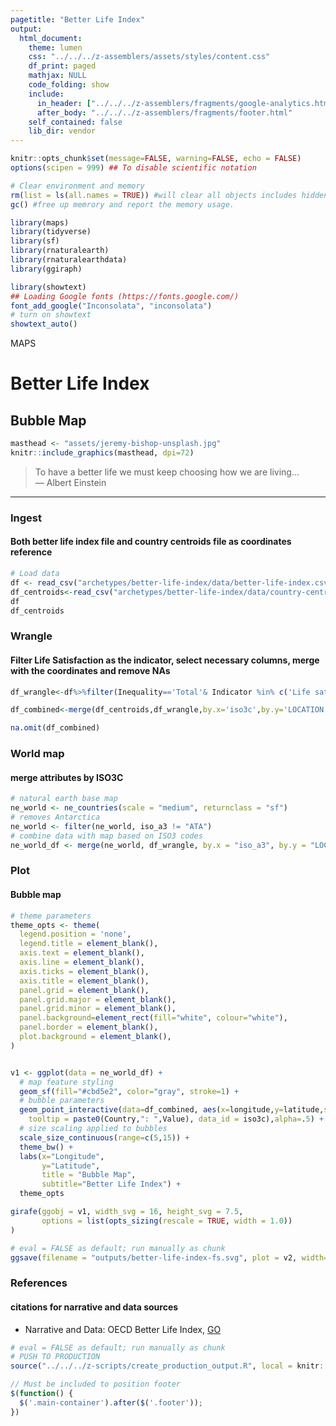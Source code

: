```yaml
---
pagetitle: "Better Life Index"
output: 
  html_document:
    theme: lumen
    css: "../../../z-assemblers/assets/styles/content.css"
    df_print: paged
    mathjax: NULL
    code_folding: show
    include:
      in_header: ["../../../z-assemblers/fragments/google-analytics.html", "../../../z-assemblers/fragments/header.html"]
      after_body: "../../../z-assemblers/fragments/footer.html"
    self_contained: false
    lib_dir: vendor
---
```


```r

knitr::opts_chunk$set(message=FALSE, warning=FALSE, echo = FALSE)
options(scipen = 999) ## To disable scientific notation

# Clear environment and memory
rm(list = ls(all.names = TRUE)) #will clear all objects includes hidden objects.
gc() #free up memrory and report the memory usage.

library(maps)
library(tidyverse)
library(sf)
library(rnaturalearth)
library(rnaturalearthdata)
library(ggiraph)

library(showtext)
## Loading Google fonts (https://fonts.google.com/)
font_add_google("Inconsolata", "inconsolata")
# turn on showtext
showtext_auto()

```

<div class="activity">
MAPS  
</div>

# Better Life Index
## Bubble Map


```r

masthead <- "assets/jeremy-bishop-unsplash.jpg"
knitr::include_graphics(masthead, dpi=72)

```

> To have a better life we must keep choosing how we are living...\
--- Albert Einstein\

***

### Ingest
#### Both better life index file and country centroids file as coordinates reference

```r

# Load data
df <- read_csv("archetypes/better-life-index/data/better-life-index.csv")
df_centroids<-read_csv("archetypes/better-life-index/data/country-centroids.csv")
df
df_centroids
```

### Wrangle
#### Filter Life Satisfaction as the indicator, select necessary columns, merge with the coordinates and remove NAs

```r

df_wrangle<-df%>%filter(Inequality=='Total'& Indicator %in% c('Life satisfaction'))%>%select(LOCATION,Country, Value)

df_combined<-merge(df_centroids,df_wrangle,by.x='iso3c',by.y='LOCATION', all = TRUE)

na.omit(df_combined)


```

### World map
#### merge attributes by ISO3C


```r

# natural earth base map
ne_world <- ne_countries(scale = "medium", returnclass = "sf")
# removes Antarctica
ne_world <- filter(ne_world, iso_a3 != "ATA") 
# combine data with map based on ISO3 codes
ne_world_df <- merge(ne_world, df_wrangle, by.x = "iso_a3", by.y = "LOCATION", all = TRUE)


```


### Plot
#### Bubble map


```r

# theme parameters
theme_opts <- theme(
  legend.position = 'none',
  legend.title = element_blank(),
  axis.text = element_blank(),
  axis.line = element_blank(),
  axis.ticks = element_blank(),
  axis.title = element_blank(),
  panel.grid = element_blank(),
  panel.grid.major = element_blank(),
  panel.grid.minor = element_blank(),
  panel.background=element_rect(fill="white", colour="white"),
  panel.border = element_blank(),
  plot.background = element_blank(),
)


v1 <- ggplot(data = ne_world_df) +
  # map feature styling
  geom_sf(fill="#cbd5e2", color="gray", stroke=1) +
  # bubble parameters
  geom_point_interactive(data=df_combined, aes(x=longitude,y=latitude,size=Value,stroke=1,color='#6497bf',
    tooltip = paste0(Country,": ",Value), data_id = iso3c),alpha=.5) +
  # size scaling applied to bubbles
  scale_size_continuous(range=c(5,15)) +
  theme_bw() +
  labs(x="Longitude",
       y="Latitude",
       title = "Bubble Map", 
       subtitle="Better Life Index") +
  theme_opts

girafe(ggobj = v1, width_svg = 16, height_svg = 7.5,
       options = list(opts_sizing(rescale = TRUE, width = 1.0))
)

```


```r

# eval = FALSE as default; run manually as chunk
ggsave(filename = "outputs/better-life-index-fs.svg", plot = v2, width=16, height=7.5)

```


### References
#### citations for narrative and data sources

* Narrative and Data: OECD Better Life Index, [GO](https://stats.oecd.org/Index.aspx?DataSetCode=BLI){target="_blank"}


```r

# eval = FALSE as default; run manually as chunk
# PUSH TO PRODUCTION
source("../../../z-scripts/create_production_output.R", local = knitr::knit_global())

```



```js

// Must be included to position footer
$(function() {
  $('.main-container').after($('.footer'));
})

```


